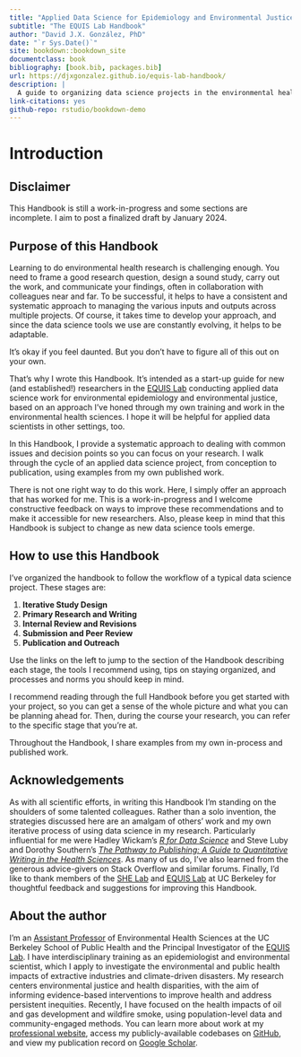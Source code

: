 ```yaml
--- 
title: "Applied Data Science for Epidemiology and Environmental Justice (and Beyond)"
subtitle: "The EQUIS Lab Handbook"
author: "David J.X. González, PhD"
date: "`r Sys.Date()`"
site: bookdown::bookdown_site
documentclass: book
bibliography: [book.bib, packages.bib]
url: https://djxgonzalez.github.io/equis-lab-handbook/
description: |
  A guide to organizing data science projects in the environmental health sciences.
link-citations: yes
github-repo: rstudio/bookdown-demo
---
```


# Introduction {-#introduction}

## Disclaimer {-#disclaimer}

This Handbook is still a work-in-progress and some sections are incomplete. I aim to post a finalized draft by January 2024.

## Purpose of this Handbook {-#introduction-purpose}

Learning to do environmental health research is challenging enough. You need to frame a good research question, design a sound study, carry out the work, and communicate your findings, often in collaboration with colleagues near and far. To be successful, it helps to have a consistent and systematic approach to managing the various inputs and outputs across multiple projects. Of course, it takes time to develop your approach, and since the data science tools we use are constantly evolving, it helps to be adaptable.

It's okay if you feel daunted. But you don't have to figure all of this out on your own.

That's why I wrote this Handbook. It's intended as a start-up guide for new (and established!) researchers in the [EQUIS Lab](https://equislab.publichealth.berkeley.edu/){target="_blank"} conducting applied data science work for environmental epidemiology and environmental justice, based on an approach I've honed through my own training and work in the environmental health sciences. I hope it will be helpful for applied data scientists in other settings, too.

In this Handbook, I provide a systematic approach to dealing with common issues and decision points so  you can focus on your research. I walk through the cycle of an applied data science project, from conception to publication, using examples from my own published work. 

There is not one right way to do this work. Here, I simply offer an approach that has worked for me. This is a work-in-progress and I welcome constructive feedback on ways to improve these recommendations and to make it accessible for new researchers. Also, please keep in mind that this Handbook is subject to change as new data science tools emerge.

## How to use this Handbook {-#introduction-howtouse}

I've organized the handbook to follow the workflow of a typical data science project. These stages are:

1. **Iterative Study Design**
2. **Primary Research and Writing**
3. **Internal Review and Revisions**
4. **Submission and Peer Review**
5. **Publication and Outreach**

Use the links on the left to jump to the section of the Handbook describing each stage, the tools I recommend using, tips on staying organized, and processes and norms you should keep in mind.

I recommend reading through the full Handbook before you get started with your project, so you can get a sense of the whole picture and what you can be planning ahead for. Then, during the course your research, you can refer to the specific stage that you're at.

Throughout the Handbook, I share examples from my own in-process and published work.

## Acknowledgements {-#introduction-inspiration}

As with all scientific efforts, in writing this Handbook I'm standing on the shoulders of some talented colleagues. Rather than a solo invention, the strategies discussed here are an amalgam of others' work and my own iterative process of using data science in my research. Particularly influential for me were Hadley Wickam's *[R for Data Science](https://r4ds.hadley.nz/)* and Steve Luby and Dorothy Southern's *[The Pathway to Publishing: A Guide to Quantitative Writing in the Health Sciences](https://doi.org/10.1007/978-3-030-98175-4){target="_blank"}*. As many of us do, I've also learned from the generous advice-givers on Stack Overflow and similar forums. Finally, I'd like to thank members of the [SHE Lab](https://nature.berkeley.edu/morellofroschlab/){target="_blank"} and [EQUIS Lab](https://equislab.publichealth.berkeley.edu/){target="_blank"} at UC Berkeley for thoughtful feedback and suggestions for improving this Handbook.

## About the author {-#introduction-author}

I’m an [Assistant Professor](https://publichealth.berkeley.edu/people/david-gonzalez/){target="_blank"} of Environmental Health Sciences at the UC Berkeley School of Public Health and the Principal Investigator of the [EQUIS Lab](https://equislab.publichealth.berkeley.edu/){target="_blank"}. I have interdisciplinary training as an epidemiologist and environmental scientist, which I apply to investigate the environmental and public health impacts of extractive industries and climate-driven disasters. My research centers environmental justice and health disparities, with the aim of informing evidence-based interventions to improve health and address persistent inequities. Recently, I have focused on the health impacts of oil and gas development and wildfire smoke, using population-level data and community-engaged methods. You can learn more about work at my [professional website](https://www.davidjxgonzalez.me/){target="_blank"}, access my publicly-available codebases on [GitHub](https://github.com/djxgonzalez){target="_blank"}, and view my publication record on [Google Scholar](https://scholar.google.com/citations?hl=en&user=I_msswMAAAAJ){target="_blank"}.